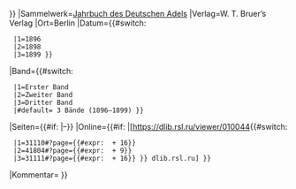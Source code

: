 <onlyinclude>{{Literatur
|Autor=
|Hrsg=[[Marcelli Janecki]], [[Deutsche Adelsgenossenschaft]]
|Titel={{#if:{{{Lemma|}}}|{{{Lemma}}}|{{#invoke:WLink|getArticleBase}} }}
|Sammelwerk=[[Jahrbuch des Deutschen Adels]]
|Verlag=W. T. Bruer’s Verlag
|Ort=Berlin
|Datum={{#switch: {{{Band|}}}
  |1=1896
  |2=1898
  |3=1899 }}
|Band={{#switch: {{{Band|}}}
  |1=Erster Band
  |2=Zweiter Band
  |3=Dritter Band
  |#default= 3 Bände (1896–1899) }}
|Seiten={{{Seite|}}}{{#if: {{{SeiteBis|}}}|–{{{SeiteBis|}}}}}
|Online={{#if: {{{Band|}}} |[https://dlib.rsl.ru/viewer/010044{{#switch: {{{Band|}}}
  |1=31110#?page={{#expr: {{{Seite|}}} + 16}}
  |2=41804#?page={{#expr: {{{Seite|}}} + 9}}
  |3=31111#?page={{#expr: {{{Seite|}}} + 16}} }} dlib.rsl.ru] }}
|Kommentar={{{Kommentar|}}}
}}</onlyinclude>
